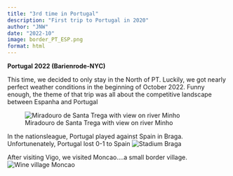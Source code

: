 ```yaml
---
title: "3rd time in Portugal"
description: "First trip to Portugal in 2020"
author: "JNW"
date: "2022-10"
image: border_PT_ESP.png
format: html
---
```


**Portugal 2022 (Barienrode-NYC)**

This time, we decided to only stay in the North of PT. Luckily, we got nearly perfect weather conditions in the beginning of October 2022. Funny enough, the theme of that trip was all about the competitive landscape between Espanha and Portugal

![Miradouro de Santa Trega with view on river Minho](border_PT_ESP.png)

In the nationsleague, Portugal played against Spain in Braga. Unfortunenately, Portugal lost 0-1 to Spain
![Stadium Braga](game_PT_ESP.png)

After visiting Vigo, we visited Moncao....a small border village.
![Wine village Moncao](Moncao.png)